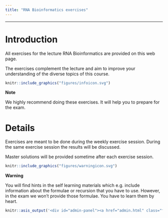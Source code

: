 ```yaml
---
title: "RNA Bioinformatics exercises"
---
```


---------------------------------

# Introduction

All exercises for the lecture RNA Bioinformatics are provided on this web page.

The exercises complement the lecture and aim to improve your understanding of the diverse topics of this course.

:::: {#explaining .message-box }

::: {#note-exp .note-header}
```r
knitr::include_graphics("figures/infoicon.svg")
```
**Note**
:::
::: {#note-exp .note-body}


We highly recommend doing these exercises. It will help you to prepare for the
exam.

:::


::::

# Details

Exercises are meant to be done during the weekly exercise session.
During the same exercise session the results will be discussed.

Master solutions will be provided sometime after each exercise session.

:::: {#explaining .warning-box }

::: {#note-exp .warning-header}
```r
knitr::include_graphics("figures/warningicon.svg")
```
**Warning**
:::
::: {#note-exp .note-body}

You will find hints in the self learning materials which e.g. include information
about the formulae or recursion that you have to use.
However, in the exam we won't provide those formulae. You have to learn them by heart.

:::


::::


```r
knitr::asis_output('<div id="admin-panel"><a href="admin.html" class="fill-div"></a></div>')
```


